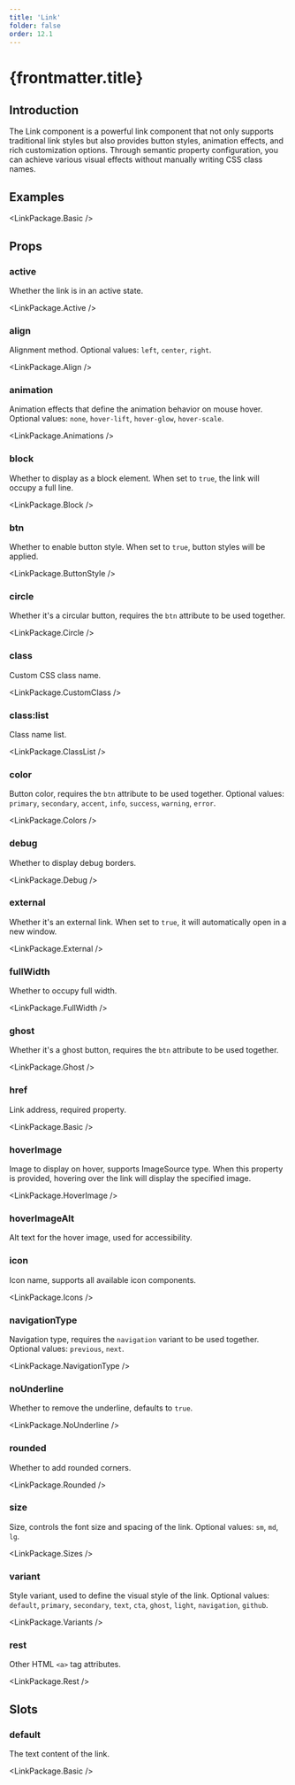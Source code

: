 ```yaml
---
title: 'Link'
folder: false
order: 12.1
---
```



# {frontmatter.title}

## Introduction

The Link component is a powerful link component that not only supports traditional link styles but also provides button styles, animation effects, and rich customization options. Through semantic property configuration, you can achieve various visual effects without manually writing CSS class names.

## Examples

<LinkPackage.Basic />

## Props

### active

Whether the link is in an active state.

<LinkPackage.Active />

### align

Alignment method. Optional values: `left`, `center`, `right`.

<LinkPackage.Align />

### animation

Animation effects that define the animation behavior on mouse hover. Optional values: `none`, `hover-lift`, `hover-glow`, `hover-scale`.

<LinkPackage.Animations />

### block

Whether to display as a block element. When set to `true`, the link will occupy a full line.

<LinkPackage.Block />

### btn

Whether to enable button style. When set to `true`, button styles will be applied.

<LinkPackage.ButtonStyle />

### circle

Whether it's a circular button, requires the `btn` attribute to be used together.

<LinkPackage.Circle />

### class

Custom CSS class name.

<LinkPackage.CustomClass />

### class:list

Class name list.

<LinkPackage.ClassList />

### color

Button color, requires the `btn` attribute to be used together. Optional values: `primary`, `secondary`, `accent`, `info`, `success`, `warning`, `error`.

<LinkPackage.Colors />

### debug

Whether to display debug borders.

<LinkPackage.Debug />

### external

Whether it's an external link. When set to `true`, it will automatically open in a new window.

<LinkPackage.External />

### fullWidth

Whether to occupy full width.

<LinkPackage.FullWidth />

### ghost

Whether it's a ghost button, requires the `btn` attribute to be used together.

<LinkPackage.Ghost />

### href

Link address, required property.

<LinkPackage.Basic />

### hoverImage

Image to display on hover, supports ImageSource type. When this property is provided, hovering over the link will display the specified image.

<LinkPackage.HoverImage />

### hoverImageAlt

Alt text for the hover image, used for accessibility.

### icon

Icon name, supports all available icon components.

<LinkPackage.Icons />

### navigationType

Navigation type, requires the `navigation` variant to be used together. Optional values: `previous`, `next`.

<LinkPackage.NavigationType />

### noUnderline

Whether to remove the underline, defaults to `true`.

<LinkPackage.NoUnderline />

### rounded

Whether to add rounded corners.

<LinkPackage.Rounded />

### size

Size, controls the font size and spacing of the link. Optional values: `sm`, `md`, `lg`.

<LinkPackage.Sizes />

### variant

Style variant, used to define the visual style of the link. Optional values: `default`, `primary`, `secondary`, `text`, `cta`, `ghost`, `light`, `navigation`, `github`.

<LinkPackage.Variants />

### rest

Other HTML `<a>` tag attributes.

<LinkPackage.Rest />

## Slots

### default

The text content of the link.

<LinkPackage.Basic />
